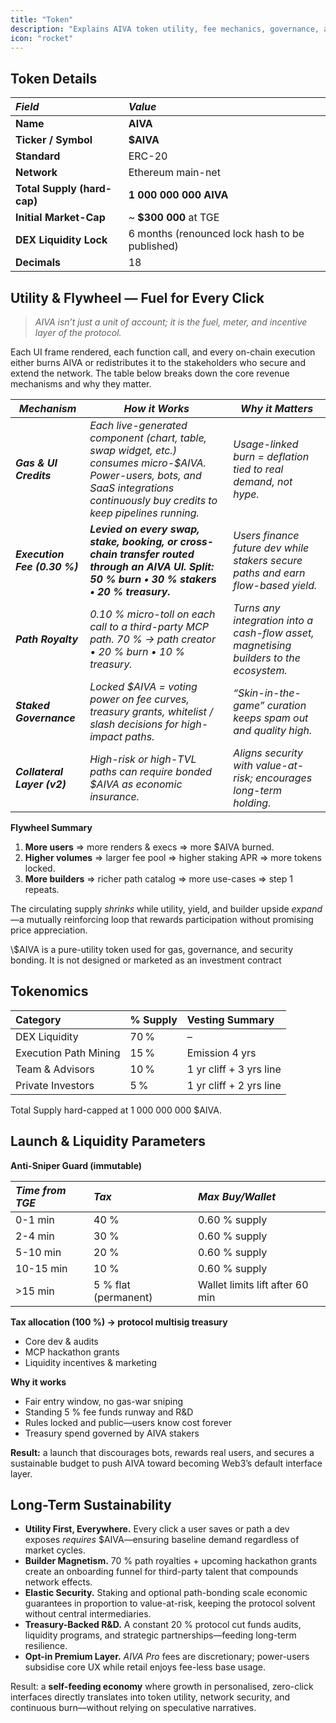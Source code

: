 ```yaml
---
title: "Token"
description: "Explains AIVA token utility, fee mechanics, governance, and tokenomics driving protocol adoption."
icon: "rocket"
---
```


## Token Details

| **_Field_**                 | **_Value_**                                    |
| :-------------------------- | :--------------------------------------------- |
| **Name**                    | **AIVA**                                       |
| **Ticker / Symbol**         | **\$AIVA**                                     |
| **Standard**                | ERC-20                                         |
| **Network**                 | Ethereum main-net                              |
| **Total Supply (hard-cap)** | **1 000 000 000 AIVA**                         |
| **Initial Market-Cap**      | ~ **\$300 000** at TGE                         |
| **DEX Liquidity Lock**      | 6 months (renounced lock hash to be published) |
| **Decimals**                | 18                                             |

## Utility & Flywheel — Fuel for Every Click

> _AIVA isn’t just a unit of account; it is the fuel, meter, and incentive layer of the protocol._

Each UI frame rendered, each function call, and every on-chain execution either burns AIVA or redistributes it to the stakeholders who secure and extend the network. The table below breaks down the core revenue mechanisms and why they matter.

| _Mechanism_                  | _How it Works_                                                                                                                                                                        | _Why it Matters_                                                                       |
| ---------------------------- | ------------------------------------------------------------------------------------------------------------------------------------------------------------------------------------- | -------------------------------------------------------------------------------------- |
| **_Gas & UI Credits_**       | _Each live-generated component (chart, table, swap widget, etc.) consumes micro-\$AIVA. Power-users, bots, and SaaS integrations continuously buy credits to keep pipelines running._ | _Usage-linked burn = deflation tied to real demand, not hype._                         |
| **_Execution Fee (0.30 %)_** | **_Levied on every swap, stake, booking, or cross-chain transfer routed through an AIVA UI. Split: 50 % burn • 30 % stakers • 20 % treasury._**                                       | _Users finance future dev while stakers secure paths and earn flow-based yield._       |
| **_Path Royalty_**           | _0.10 % micro-toll on each call to a third-party MCP path. 70 % → path creator • 20 % burn • 10 % treasury._                                                                          | _Turns any integration into a cash-flow asset, magnetising builders to the ecosystem._ |
| **_Staked Governance_**      | _Locked \$AIVA = voting power on fee curves, treasury grants, whitelist / slash decisions for high-impact paths._                                                                     | _“Skin-in-the-game” curation keeps spam out and quality high._                         |
| **_Collateral Layer (v2)_**  | _High-risk or high-TVL paths can require bonded \$AIVA as economic insurance._                                                                                                        | _Aligns security with value-at-risk; encourages long-term holding._                    |

**Flywheel Summary**

1. **More users** ⇒ more renders & execs ⇒ more \$AIVA burned.
2. **Higher volumes** ⇒ larger fee pool ⇒ higher staking APR ⇒ more tokens locked.
3. **More builders** ⇒ richer path catalog ⇒ more use-cases ⇒ step 1 repeats.

The circulating supply _shrinks_ while utility, yield, and builder upside _expand_—a mutually reinforcing loop that rewards participation without promising price appreciation.

<Warning>
  \$AIVA is a pure-utility token used for gas, governance, and security bonding. It is not designed or marketed as an investment contract
</Warning>

## Tokenomics

| Category              | % Supply | Vesting Summary          |
| :-------------------- | :------- | :----------------------- |
| DEX Liquidity         | 70 %     | –                        |
| Execution Path Mining | 15 %     | Emission 4 yrs           |
| Team & Advisors       | 10 %     | 1 yr cliff \+ 3 yrs line |
| Private Investors     | 5 %      | 1 yr cliff \+ 2 yrs line |

<Icon icon="coin" /> Total Supply hard-capped at 1 000 000 000 \$AIVA.

## Launch & Liquidity Parameters

**Anti-Sniper Guard (immutable)**

| **_Time from TGE_** | **_Tax_**            | **_Max Buy/Wallet_**            |
| :------------------ | :------------------- | :------------------------------ |
| 0-1 min             | 40 %                 | 0.60 % supply                   |
| 2-4 min             | 30 %                 | 0.60 % supply                   |
| 5-10 min            | 20 %                 | 0.60 % supply                   |
| 10-15 min           | 10 %                 | 0.60 % supply                   |
| \>15 min            | 5 % flat (permanent) | Wallet limits lift after 60 min |

**Tax allocation (100 %) → protocol multisig treasury**

- Core dev & audits
- MCP hackathon grants
- Liquidity incentives & marketing

**Why it works**

- Fair entry window, no gas-war sniping
- Standing 5 % fee funds runway and R&D
- Rules locked and public—users know cost forever
- Treasury spend governed by AIVA stakers

**Result:** a launch that discourages bots, rewards real users, and secures a sustainable budget to push AIVA toward becoming Web3’s default interface layer.

## Long-Term Sustainability

- **Utility First, Everywhere.** Every click a user saves or path a dev exposes _requires_ \$AIVA—ensuring baseline demand regardless of market cycles.
- **Builder Magnetism.** 70 % path royalties \+ upcoming hackathon grants create an onboarding funnel for third-party talent that compounds network effects.
- **Elastic Security.** Staking and optional path-bonding scale economic guarantees in proportion to value-at-risk, keeping the protocol solvent without central intermediaries.
- **Treasury-Backed R&D.** A constant 20 % protocol cut funds audits, liquidity programs, and strategic partnerships—feeding long-term resilience.
- **Opt-in Premium Layer.** _AIVA Pro_ fees are discretionary; power-users subsidise core UX while retail enjoys fee-less base usage.

Result: a **self-feeding economy** where growth in personalised, zero-click interfaces directly translates into token utility, network security, and continuous burn—without relying on speculative narratives.